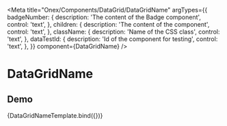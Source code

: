 

<Meta
  title="Onex/Components/DataGrid/DataGridName"
  argTypes={{
    badgeNumber: {
      description: 'The content of the Badge component',
      control: 'text',
    },
    children: {
      description: 'The content of the component',
      control: 'text',
    },
    className: {
      description: 'Name of the CSS class',
      control: 'text',
    },
    dataTestId: {
      description: 'Id of the component for testing',
      control: 'text',
    },
  }}
  component={DataGridName}
/>


# DataGridName

## Demo
<Canvas>
  <Story
    name="Demo"
    args={{
      badgeNumber: '250',
      children: 'Data grid name',
      className: 'custom-data-grid-name',
      dataTestId: 'test-data-grid-id'
    }}
  >
    {DataGridNameTemplate.bind({})}
  </Story>
</Canvas>

<ArgsTable story="Demo" />
